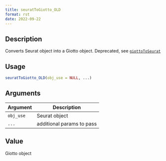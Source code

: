 ```yaml
--- 
title: seuratToGiotto_OLD 
format: rst 
date: 2022-09-22 
--- 
```


## Description

Converts Seurat object into a Giotto object. Deprecated, see [`giottoToSeurat`](#giottotoseurat)


## Usage

```r
seuratToGiotto_OLD(obj_use = NULL, ...)
```


## Arguments

Argument      |Description
------------- |----------------
`obj_use`     |     Seurat object
`...`     |     additional params to pass


## Value

Giotto object


